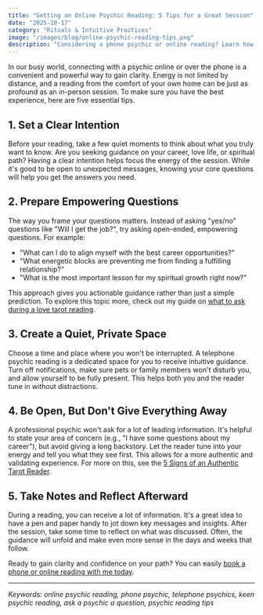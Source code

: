 ```yaml
---
title: "Getting an Online Psychic Reading: 5 Tips for a Great Session"
date: "2025-10-17"
category: "Rituals & Intuitive Practices"
image: "/images/blog/online-psychic-reading-tips.png"
description: "Considering a phone psychic or online reading? Learn how to prepare, what questions to ask, and how to get the most accurate and insightful guidance from your session."
---
```


In our busy world, connecting with a psychic online or over the phone is a convenient and powerful way to gain clarity. Energy is not limited by distance, and a reading from the comfort of your own home can be just as profound as an in-person session. To make sure you have the best experience, here are five essential tips.

## 1. Set a Clear Intention

Before your reading, take a few quiet moments to think about what you truly want to know. Are you seeking guidance on your career, love life, or spiritual path? Having a clear intention helps focus the energy of the session. While it's good to be open to unexpected messages, knowing your core questions will help you get the answers you need.

## 2. Prepare Empowering Questions

The way you frame your questions matters. Instead of asking "yes/no" questions like "Will I get the job?", try asking open-ended, empowering questions. For example:

- "What can I do to align myself with the best career opportunities?"
- "What energetic blocks are preventing me from finding a fulfilling relationship?"
- "What is the most important lesson for my spiritual growth right now?"

This approach gives you actionable guidance rather than just a simple prediction. To explore this topic more, check out my guide on [what to ask during a love tarot reading](/blog/what-to-ask-in-a-love-tarot-reading).

## 3. Create a Quiet, Private Space

Choose a time and place where you won't be interrupted. A telephone psychic reading is a dedicated space for you to receive intuitive guidance. Turn off notifications, make sure pets or family members won't disturb you, and allow yourself to be fully present. This helps both you and the reader tune in without distractions.

## 4. Be Open, But Don't Give Everything Away

A professional psychic won't ask for a lot of leading information. It's helpful to state your area of concern (e.g., "I have some questions about my career"), but avoid giving a long backstory. Let the reader tune into your energy and tell you what they see first. This allows for a more authentic and validating experience. For more on this, see the [5 Signs of an Authentic Tarot Reader](/blog/5-signs-of-an-authentic-tarot-reader).

## 5. Take Notes and Reflect Afterward

During a reading, you can receive a lot of information. It's a great idea to have a pen and paper handy to jot down key messages and insights. After the session, take some time to reflect on what was discussed. Often, the guidance will unfold and make even more sense in the days and weeks that follow.

Ready to gain clarity and confidence on your path? You can easily [book a phone or online reading with me today](/services).

---
*Keywords: online psychic reading, phone psychic, telephone psychics, keen psychic reading, ask a psychic a question, psychic reading tips*